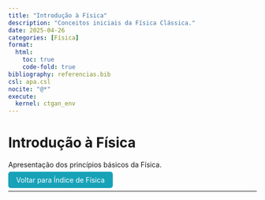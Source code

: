 ```yaml
---
title: "Introdução à Física"
description: "Conceitos iniciais da Física Clássica."
date: 2025-04-26
categories: [Física]
format:
  html:
    toc: true
    code-fold: true
bibliography: referencias.bib
csl: apa.csl
nocite: "@*"
execute:
  kernel: ctgan_env
---
```


# Introdução à Física

Apresentação dos princípios básicos da Física.

<p><a href="index.html" style="padding: 8px 16px; background-color: #17a2b8; color: white; border-radius: 5px; text-decoration: none;">Voltar para Índice de Física</a></p>

---
